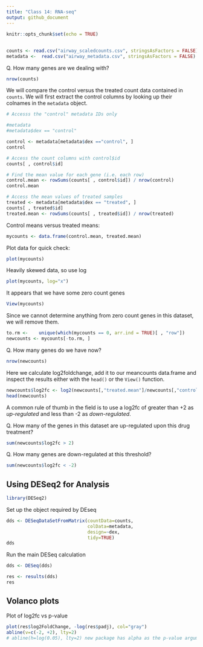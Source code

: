 ```yaml
---
title: "Class 14: RNA-seq"
output: github_document
---
```


```r
knitr::opts_chunk$set(echo = TRUE)
```

## 

```r
counts <- read.csv("airway_scaledcounts.csv", stringsAsFactors = FALSE)
metadata <-  read.csv("airway_metadata.csv", stringsAsFactors = FALSE)
```
Q. How many genes are we dealing with?
```r
nrow(counts)
```

We will compare the control versus the treated count data contained in `counts`. We will first extract the control columns by looking up their colnames in the `metadata` object.

```r
# Accesss the "control" metadata IDs only

#metadata
#metadata$dex == "control"

control <- metadata[metadata$dex =="control", ]
control
```

```r
# Access the count columns with control$id
counts[ , control$id]
```

```r
# Find the mean value for each gene (i.e. each row)
control.mean <- rowSums(counts[ , control$id]) / nrow(control)
control.mean
```


```r
# Access the mean values of treated samples
treated <- metadata[metadata$dex == "treated", ]
counts[ , treated$id]
treated.mean <- rowSums(counts[ , treated$id]) / nrow(treated)
```

Control means versus treated means:

```r
mycounts <- data.frame(control.mean, treated.mean)
```

Plot data for quick check:
```r
plot(mycounts)
```

Heavily skewed data, so use log

```r
plot(mycounts, log="x")
```

It appears that we have some zero count genes
```r
View(mycounts)
```

Since we cannot determine anything from zero count genes in this dataset, we will remove them.

```r
to.rm <- 	unique(which(mycounts == 0, arr.ind = TRUE)[ , "row"])
newcounts <- mycounts[-to.rm, ]
```

Q. How many genes do we have now?

```r
nrow(newcounts)
```

Here we calculate log2foldchange, add it to our meancounts data.frame and inspect the results either with the `head()` or the `View()` function.

```r
newcounts$log2fc <- log2(newcounts[,"treated.mean"]/newcounts[,"control.mean"])
head(newcounts)
```

A common rule of thumb in the field is to use a log2fc of greater than +2 as *up-regulated* and less than -2 as *down-regulated*.

Q. How many of the genes in this dataset are up-regulated upon this drug treatment?

```r
sum(newcounts$log2fc > 2)
```

Q. How many genes are down-regulated at this threshold?

```r
sum(newcounts$log2fc < -2)
```

## Using DESeq2 for Analysis

```r
library(DESeq2)
```

Set up the object required by DEseq

```r
dds <- DESeqDataSetFromMatrix(countData=counts, 
                              colData=metadata, 
                              design=~dex, 
                              tidy=TRUE)
dds
```

Run the main DESeq calculation

```r
dds <- DESeq(dds)
```

```r
res <- results(dds)
res
```

## Volanco plots

Plot of log2fc vs p-value

```r
plot(res$log2FoldChange, -log(res$padj), col="gray")
abline(v=c(-2, +2), lty=2)
# abline(h=log(0.05), lty=2) new package has alpha as the p-value argument, put in alpha=0 to see all the data because otherwise alpha automatically applies p-value cutoff

```

